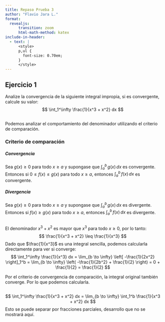 ```yaml
---
title: Repaso Prueba 3
author: "Flavio Jara L."
format:
  revealjs:
      transition: zoom
      html-math-method: katex
include-in-header:
  - text: |
      <style>
      p,ul {
        font-size: 0.70em;
      }
      </style>
---
```


## Ejercicio 1
Analize la convergencia de la siguiente integral impropia, si es convergente, calcule su valor:
$$ \int_1^\infty \frac{1}{x^3 + x^2} dx $$

##
Podemos analizar el comportamiento del denominador utilizando el criterio de comparación.

### Criterio de comparación

##### Convergencia
Sea $g(x) \geq 0$ para todo $x \geq a$ y supongase que $\int_a^b \,g(x) \,dx$ es convergente. Entonces si $0 \leq f(x) \leq g(x)$ para todo $x \geq a$, entonces $\int_a^b \,f(x) \,dx$ es convergente.

##### Divergencia
Sea $g(x) \geq 0$ para todo $x \geq a$ y supongase que $\int_a^b \,g(x) \,dx$ es divergente. Entonces si $f(x) \geq g(x)$ para todo $x \geq a$, entonces $\int_a^b \,f(x) \,dx$ es divergente.

##
El denominador $x^3 + x^2$ es mayor que $x^3$ para todo $x \geq 0$, por lo tanto:
$$ \frac{1}{x^3 + x^2} \leq \frac{1}{x^3} $$
Dado que $\frac{1}{x^3}$ es una integral sencilla, podemos calcularla directamente para ver si converge:
$$ \int_1^\infty \frac{1}{x^3} dx = \lim_{b \to \infty} \left[ -\frac{1}{2x^2} \right]_1^b = \lim_{b \to \infty} \left( -\frac{1}{2b^2} + \frac{1}{2} \right) = 0 + \frac{1}{2} = \frac{1}{2} $$

Por el criterio de convergencia de comparación, la integral original también converge. Por lo que podemos calcularla.

##
$$ \int_1^\infty \frac{1}{x^3 + x^2} dx = \lim_{b \to \infty} \int_1^b \frac{1}{x^3 + x^2} dx $$
Esto se puede separar por fracciones parciales, desarrollo que no se mostrará aquí.

